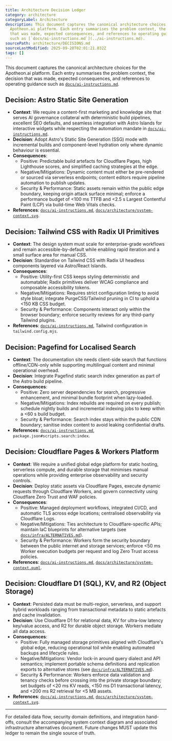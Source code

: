 ```yaml
---
title: Architecture Decision Ledger
category: architecture
categoryLabel: Architecture
description: This document captures the canonical architecture choices for the
  Apotheon.ai platform. Each entry summarises the problem context, the decision
  that was made, expected consequences, and references to operating guidance
  such as [`docs/ai-instructions.md`](../ai-instructions.md).
sourcePath: architecture/DECISIONS.md
sourceLastModified: 2025-09-28T02:01:21.032Z
tags: []
---
```


This document captures the canonical architecture choices for the Apotheon.ai platform. Each entry summarises the problem context, the decision that was made, expected consequences, and references to operating guidance such as [`docs/ai-instructions.md`](/docs/ai-instructions/).

## Decision: Astro Static Site Generation

- **Context**: We require a content-first marketing and knowledge site that serves AI governance collateral with deterministic build pipelines, excellent SEO defaults, and seamless integration with Astro Islands for interactive widgets while respecting the automation mandate in [`docs/ai-instructions.md`](/docs/ai-instructions/).
- **Decision**: Adopt Astro's Static Site Generation (SSG) mode with incremental builds and component-level hydration only where dynamic behaviour is essential.
- **Consequences**:
  - Positive: Predictable build artefacts for Cloudflare Pages, high Lighthouse scores, and simplified caching strategies at the edge.
  - Negative/Mitigations: Dynamic content must either be pre-rendered or sourced via serverless endpoints; content editors require pipeline automation to publish updates.
  - Security & Performance: Static assets remain within the public edge boundary, keeping origin attack surface minimal; enforce a performance budget of &lt;100 ms TTFB and &lt;2.5 s Largest Contentful Paint (LCP) via build-time Web Vitals checks.
- **References**: [`docs/ai-instructions.md`](/docs/ai-instructions/), [`docs/architecture/system-context.svg`](/docs/architecture/system-context/).

## Decision: Tailwind CSS with Radix UI Primitives

- **Context**: The design system must scale for enterprise-grade workflows and remain accessible-by-default while enabling rapid iteration and a small surface area for manual CSS.
- **Decision**: Standardise on Tailwind CSS with Radix UI headless components layered via Astro/React Islands.
- **Consequences**:
  - Positive: Utility-first CSS keeps styling deterministic and automatable; Radix primitives deliver WCAG compliance and composable accessibility tokens.
  - Negative/Mitigations: Requires strict configuration linting to avoid style bloat; integrate PurgeCSS/Tailwind pruning in CI to uphold a &lt;150 KB CSS budget.
  - Security & Performance: Components interact only within the browser boundary; enforce security reviews for any third-party Tailwind plugins.
- **References**: [`docs/ai-instructions.md`](/docs/ai-instructions/), Tailwind configuration in `tailwind.config.mjs`.

## Decision: Pagefind for Localised Search

- **Context**: The documentation site needs client-side search that functions offline/CDN-only while supporting multilingual content and minimal operational overhead.
- **Decision**: Integrate Pagefind static search index generation as part of the Astro build pipeline.
- **Consequences**:
  - Positive: Zero server dependencies for search, progressive enhancement, and minimal bundle footprint when lazy-loaded.
  - Negative/Mitigations: Index rebuilds are required on every publish; schedule nightly builds and incremental indexing jobs to keep within a &lt;60 s build budget.
  - Security & Performance: Search index stays within the public CDN boundary; sanitise index content to avoid leaking confidential drafts.
- **References**: [`docs/ai-instructions.md`](/docs/ai-instructions/), `package.json#scripts.search:index`.

## Decision: Cloudflare Pages & Workers Platform

- **Context**: We require a unified global edge platform for static hosting, serverless compute, and durable storage that minimises manual operations while providing enterprise observability and security controls.
- **Decision**: Deploy static assets via Cloudflare Pages, execute dynamic requests through Cloudflare Workers, and govern connectivity using Cloudflare Zero Trust and WAF policies.
- **Consequences**:
  - Positive: Managed deployment workflows, integrated CI/CD, and automatic TLS across edge locations; centralised observability via Cloudflare Logs.
  - Negative/Mitigations: Ties architecture to Cloudflare-specific APIs; maintain IaC blueprints for alternative targets (see [`docs/infra/ALTERNATIVES.md`](/docs/infra/alternatives/)).
  - Security & Performance: Workers form the security boundary between the public internet and storage services; enforce &lt;50 ms Worker execution budgets per request and log Zero Trust access policies.
- **References**: [`docs/ai-instructions.md`](/docs/ai-instructions/), [`docs/architecture/system-context.puml`](/docs/architecture/system-context/).

## Decision: Cloudflare D1 (SQL), KV, and R2 (Object Storage)

- **Context**: Persisted data must be multi-region, serverless, and support hybrid workloads ranging from transactional metadata to static artefacts and cache invalidation.
- **Decision**: Use Cloudflare D1 for relational data, KV for ultra-low latency key/value access, and R2 for durable object storage. Workers mediate all data access.
- **Consequences**:
  - Positive: Fully managed storage primitives aligned with Cloudflare's global edge, reducing operational toil while enabling automated backups and lifecycle rules.
  - Negative/Mitigations: Vendor lock-in around query dialect and API semantics; implement portable schema definitions and replication exports to alternative stores (see [`docs/infra/ALTERNATIVES.md`](/docs/infra/alternatives/)).
  - Security & Performance: Workers enforce data validation and tenancy checks before crossing into the private storage boundary; set budgets of &lt;20 ms KV reads, &lt;150 ms D1 transactional latency, and &lt;200 ms R2 retrieval for &lt;5 MB assets.
- **References**: [`docs/ai-instructions.md`](/docs/ai-instructions/), [`docs/architecture/system-context.svg`](/docs/architecture/system-context/).

---

For detailed data flow, security domain definitions, and integration hand-offs, consult the accompanying system context diagram and associated infrastructure alternatives document. Future changes MUST update this ledger to remain the single source of truth.

